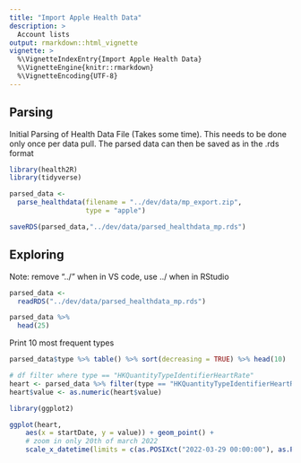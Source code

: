 ---
title: "Import Apple Health Data"
description: >
  Account lists
output: rmarkdown::html_vignette
vignette: >
  %\VignetteIndexEntry{Import Apple Health Data}
  %\VignetteEngine{knitr::rmarkdown}
  %\VignetteEncoding{UTF-8}
---

## Parsing

Initial Parsing of Health Data File (Takes some time). This needs to be done only once per data pull. The parsed data can then be saved as in the .rds format

```{r}
library(health2R)
library(tidyverse)
```


```{r,eval = F}

parsed_data <- 
  parse_healthdata(filename = "../dev/data/mp_export.zip",
                   type = "apple")

saveRDS(parsed_data,"../dev/data/parsed_healthdata_mp.rds")
```

## Exploring

Note: remove "../" when in VS code, use ../ when in RStudio

```{r}
parsed_data <- 
  readRDS("../dev/data/parsed_healthdata_mp.rds")
```

```{r}
parsed_data %>% 
  head(25)
```

Print 10 most frequent types

```{r}
parsed_data$type %>% table() %>% sort(decreasing = TRUE) %>% head(10)
```

```{r}
# df filter where type == "HKQuantityTypeIdentifierHeartRate"
heart <- parsed_data %>% filter(type == "HKQuantityTypeIdentifierHeartRate")
heart$value <- as.numeric(heart$value)
```


```{r}
library(ggplot2)

ggplot(heart, 
    aes(x = startDate, y = value)) + geom_point() +
    # zoom in only 20th of march 2022
    scale_x_datetime(limits = c(as.POSIXct("2022-03-29 00:00:00"), as.POSIXct("2022-03-29 23:59:59")))
```


